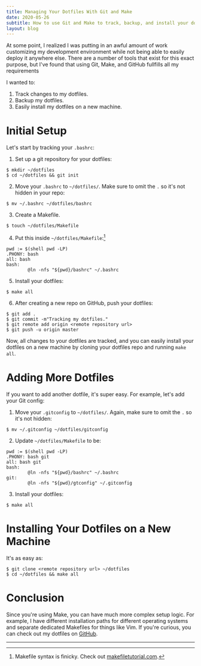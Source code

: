 ```yaml
---
title: Managing Your Dotfiles With Git and Make
date: 2020-05-26
subtitle: How to use Git and Make to track, backup, and install your dotfiles.
layout: blog
---
```


At some point, I realized I was putting in an awful amount of work customizing
my development environment while not being able to easily deploy it anywhere
else. There are a number of tools that exist for this exact purpose, but I've
found that using Git, Make, and GitHub fullfills all my requirements

I wanted to:

1. Track changes to my dotfiles.
2. Backup my dotfiles.
3. Easily install my dotfiles on a new machine.


# Initial Setup

Let's start by tracking your `.bashrc`:

1. Set up a git repository for your dotfiles:
```shell
$ mkdir ~/dotfiles
$ cd ~/dotfiles && git init
```
2. Move your `.bashrc` to `~/dotfiles/`. Make sure to omit the `.` so it's not
   hidden in your repo:
```shell
$ mv ~/.bashrc ~/dotfiles/bashrc
```
3. Create a Makefile.
```shell
$ touch ~/dotfiles/Makefile
```
4. Put this inside `~/dotfiles/Makefile`:[^1]
```make
pwd := $(shell pwd -LP)
.PHONY: bash
all: bash
bash:
        @ln -nfs "${pwd}/bashrc" ~/.bashrc
```
5. Install your dotfiles:
```shell
$ make all
```
6. After creating a new repo on GitHub, push your dotfiles:
```shell
$ git add .
$ git commit -m"Tracking my dotfiles."
$ git remote add origin <remote repository url>
$ git push -u origin master
```

Now, all changes to your dotfiles are tracked, and you can easily install your
dotfiles on a new machine by cloning your dotfiles repo and running `make all`.

# Adding More Dotfiles

If you want to add another dotfile, it's super easy. For example, let's add
your Git config:

1. Move your `.gitconfig` to `~/dotfiles/`. Again, make sure to omit the `.` so
   it's not hidden:
```shell
$ mv ~/.gitconfig ~/dotfiles/gitconfig
```
2. Update `~/dotfiles/Makefile` to be:
```make
pwd := $(shell pwd -LP)
.PHONY: bash git
all: bash git
bash:
        @ln -nfs "${pwd}/bashrc" ~/.bashrc
git:
        @ln -nfs "${pwd}/gtconfig" ~/.gitconfig
```
3. Install your dotfiles:
```shell
$ make all
```

# Installing Your Dotfiles on a New Machine

It's as easy as:

```shell
$ git clone <remote repository url> ~/dotfiles
$ cd ~/dotfiles && make all
```

# Conclusion

Since you're using Make, you can have much more complex setup logic. For
example, I have different installation paths for different operating systems
and separate dedicated Makefiles for things like Vim. If you're curious, you
can check out my dotfiles on [GitHub](https://github.com/pderichai/dotfiles).

---

[^1]: Makefile syntax is finicky. Check out [makefiletutorial.com](https://makefiletutorial.com/).
